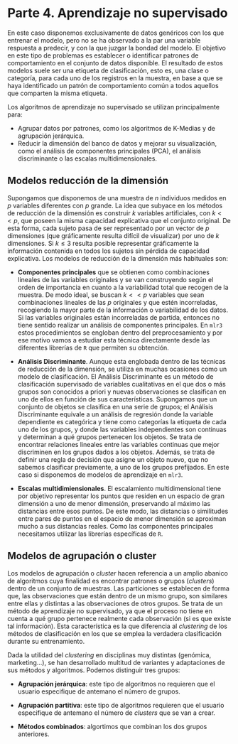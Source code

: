 # Parte 4. Aprendizaje no supervisado {#part04}

En este caso disponemos exclusivamente de datos genéricos con los que entrenar el modelo, pero no se ha observado a la par una variable respuesta a predecir, y con la que juzgar la bondad del modelo. El objetivo en este tipo de problemas es establecer o identificar patrones de comportamiento en el conjunto de datos disponible. El resultado de estos modelos suele ser una etiqueta de clasificación, esto es, una clase o categoría, para cada uno de los registros en la muestra, en base a que se haya identificado un patrón de comportamiento común a todos aquellos que comparten la misma etiqueta.

Los algoritmos de aprendizaje no supervisado se utilizan principalmente para:

-   Agrupar datos por patrones, como los algoritmos de K-Medias y de agrupación jerárquica.
-   Reducir la dimensión del banco de datos y mejorar su visualización, como el análisis de componentes principales (PCA), el análisis discriminante o las escalas multidimensionales.

## Modelos reducción de la dimensión

Supongamos que disponemos de una muestra de $n$ individuos medidos en $p$ variables diferentes con $p$ grande. La idea que subyace en los métodos de reducción de la dimensión es construir $k$ variables artificiales, con $k << p$, que poseen la misma capacidad explicativa que el conjunto original. De esta forma, cada sujeto pasa de ser representado por un vector de $p$ dimensiones (que gráficamente resulta difícil de visualizar) por uno de $k$ dimensiones. Si $k \leq 3$ resulta posible representar gráficamente la información contenida en todos los sujetos sin pérdida de capacidad explicativa. Los modelos de reducción de la dimensión más habituales son:

-   **Componentes principales** que se obtienen como combinaciones lineales de las variables originales y se van construyendo según el orden de importancia en cuanto a la variabilidad total que recogen de la muestra. De modo ideal, se buscan $k << p$ variables que sean combinaciones lineales de las $p$ originales y que estén incorreladas, recogiendo la mayor parte de la información o variabilidad de los datos. Si las variables originales están incorreladas de partida, entonces no tiene sentido realizar un análisis de componentes principales. En `mlr3` estos procedimientos se engloban dentro del preprocesamiento y por ese motivo vamos a estudiar esta técnica directamente desde las diferentes librerías de `R` que permiten su obtención.

-   **Análisis Discriminante**. Aunque esta englobada dentro de las técnicas de reducción de la dimensión, se utiliza en muchas ocasiones como un modelo de clasificación. El Análisis Discriminante es un método de clasificación supervisado de variables cualitativas en el que dos o más grupos son conocidos a priori y nuevas observaciones se clasifican en uno de ellos en función de sus características. Supongamos que un conjunto de objetos se clasifica en una serie de grupos; el Análisis Discriminante equivale a un análisis de regresión donde la variable dependiente es categórica y tiene como categorías la etiqueta de cada uno de los grupos, y donde las variables independientes son continuas y determinan a qué grupos pertenecen los objetos. Se trata de encontrar relaciones lineales entre las variables continuas que mejor discriminen en los grupos dados a los objetos. Además, se trata de definir una regla de decisión que asigne un objeto nuevo, que no sabemos clasificar previamente, a uno de los grupos prefijados. En este caso si disponemos de modelos de aprendizaje en `mlr3`.

-   **Escalas multidimiensionales**. El escalamiento multidimensional tiene por objetivo representar los puntos que residen en un espacio de gran dimensión a uno de menor dimensión, preservando al máximo las distancias entre esos puntos. De este modo, las distancias o similitudes entre pares de puntos en el espacio de menor dimensión se aproximan mucho a sus distancias reales. Como las componentes principales necesitamos utilizar las librerías específicas de `R`.

## Modelos de agrupación o cluster

Los modelos de agrupación o *cluster* hacen referencia a un amplio abanico de algoritmos cuya finalidad es encontrar patrones o grupos (*clusters*) dentro de un conjunto de muestras. Las particiones se establecen de forma que, las observaciones que están dentro de un mismo grupo, son similares entre ellas y distintas a las observaciones de otros grupos. Se trata de un método de aprendizaje no supervisado, ya que el proceso no tiene en cuenta a qué grupo pertenece realmente cada observación (si es que existe tal información). Esta característica es la que diferencia al *clustering* de los métodos de clasificación en los que se emplea la verdadera clasificación durante su entrenamiento.

Dada la utilidad del *clustering* en disciplinas muy distintas (genómica, marketing...), se han desarrollado multitud de variantes y adaptaciones de sus métodos y algoritmos. Podemos distinguir tres grupos:

-   **Agrupación jerárquica**: este tipo de algoritmos no requieren que el usuario especifique de antemano el número de grupos.

-   **Agrupación partitiva**: este tipo de algoritmos requieren que el usuario especifique de antemano el número de *clusters* que se van a crear.

-   **Métodos combinados**: algortimos que combinan los dos grupos anteriores.

